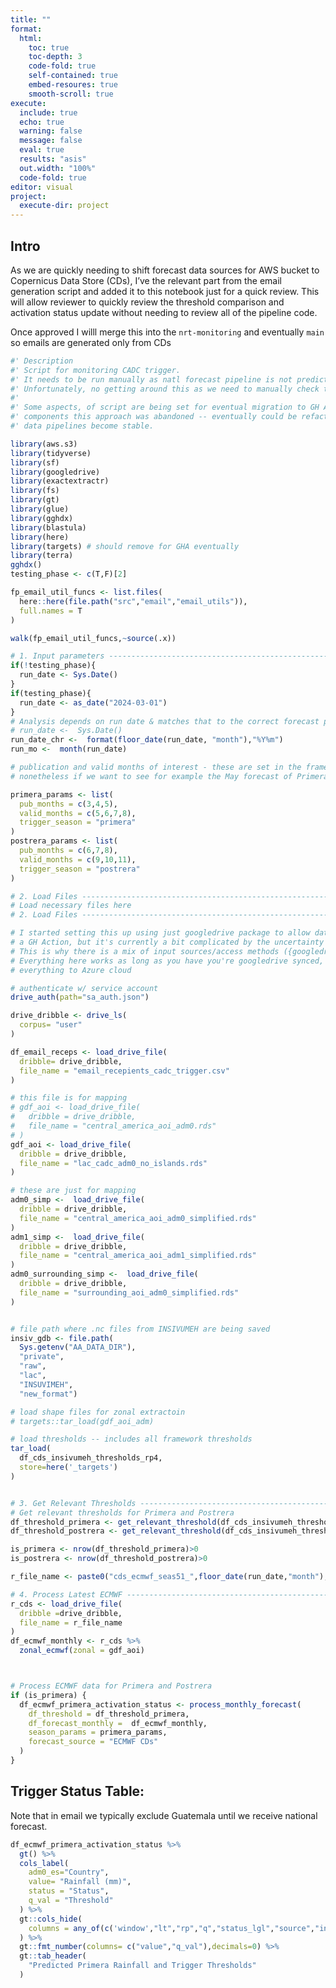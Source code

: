 ```yaml
---
title: ""
format:
  html:
    toc: true
    toc-depth: 3
    code-fold: true
    self-contained: true
    embed-resoures: true
    smooth-scroll: true
execute:
  include: true
  echo: true
  warning: false
  message: false
  eval: true
  results: "asis"
  out.width: "100%"
  code-fold: true
editor: visual
project:
  execute-dir: project
---
```


## Intro

As we are quickly needing to shift forecast data sources for AWS bucket to Copernicus Data Store (CDs), I've the relevant part from the email generation script and added it to this notebook just for a quick review. This will allow reviewer to quickly review the threshold comparison and activation status update without needing to review all of the pipeline code. 

Once approved I willl merge this into the `nrt-monitoring` and eventually `main` so emails are generated only from CDs

```r
#' Description
#' Script for monitoring CADC trigger.
#' It needs to be run manually as natl forecast pipeline is not predictable.
#' Unfortunately, no getting around this as we need to manually check this data everytime.
#' 
#' Some aspects, of script are being set for eventual migration to GH Action, but in other
#' components this approach was abandoned -- eventually could be refactored to GH Action if
#' data pipelines become stable.

library(aws.s3)
library(tidyverse)
library(sf)
library(googledrive)
library(exactextractr)
library(fs)
library(gt)
library(glue)
library(gghdx)
library(blastula)
library(here)
library(targets) # should remove for GHA eventually
library(terra)
gghdx()
testing_phase <- c(T,F)[2]

fp_email_util_funcs <- list.files(
  here::here(file.path("src","email","email_utils")),
  full.names = T
)

walk(fp_email_util_funcs,~source(.x))

# 1. Input parameters --------------------------------------------------------
if(!testing_phase){
  run_date <- Sys.Date()
}
if(testing_phase){
  run_date <- as_date("2024-03-01")  
}
# Analysis depends on run date & matches that to the correct forecast publication
# run_date <-  Sys.Date()
run_date_chr <-  format(floor_date(run_date, "month"),"%Y%m")
run_mo <-  month(run_date)

# publication and valid months of interest - these are set in the framework and should not be changed
# nonetheless if we want to see for example the May forecast of Primera for experimentation we can adjust here

primera_params <- list(
  pub_months = c(3,4,5),
  valid_months = c(5,6,7,8),
  trigger_season = "primera"
)
postrera_params <- list(
  pub_months = c(6,7,8),
  valid_months = c(9,10,11),
  trigger_season = "postrera"
)

# 2. Load Files --------------------------------------------------------------
# Load necessary files here
# 2. Load Files --------------------------------------------------------------

# I started setting this up using just googledrive package to allow data to be passed over during 
# a GH Action, but it's currently a bit complicated by the uncertainty of INSIVUMEH data.
# This is why there is a mix of input sources/access methods ({googledrive}, googledrive file paths, AWS).
# Everything here works as long as you have you're googledrive synced, but if pipeline is ever made secure we can transfer 
# everything to Azure cloud

# authenticate w/ service account
drive_auth(path="sa_auth.json")

drive_dribble <- drive_ls(
  corpus= "user"
)

df_email_receps <- load_drive_file(
  dribble= drive_dribble,
  file_name = "email_recepients_cadc_trigger.csv"
)

# this file is for mapping
# gdf_aoi <- load_drive_file(
#   dribble = drive_dribble,
#   file_name = "central_america_aoi_adm0.rds"
# )
gdf_aoi <- load_drive_file(
  dribble = drive_dribble,
  file_name = "lac_cadc_adm0_no_islands.rds"
)

# these are just for mapping
adm0_simp <-  load_drive_file(
  dribble = drive_dribble,
  file_name = "central_america_aoi_adm0_simplified.rds"
)
adm1_simp <-  load_drive_file(
  dribble = drive_dribble,
  file_name = "central_america_aoi_adm1_simplified.rds"
)
adm0_surrounding_simp <-  load_drive_file(
  dribble = drive_dribble,
  file_name = "surrounding_aoi_adm0_simplified.rds"
)


# file path where .nc files from INSIVUMEH are being saved
insiv_gdb <- file.path(
  Sys.getenv("AA_DATA_DIR"),
  "private",
  "raw",
  "lac",
  "INSUVIMEH",
  "new_format")

# load shape files for zonal extractoin
# targets::tar_load(gdf_aoi_adm)

# load thresholds -- includes all framework thresholds
tar_load(
  df_cds_insivumeh_thresholds_rp4,
  store=here('_targets')
)


# 3. Get Relevant Thresholds ------------------------------------------------
# Get relevant thresholds for Primera and Postrera
df_threshold_primera <- get_relevant_threshold(df_cds_insivumeh_thresholds_rp4, run_date, primera_params)
df_threshold_postrera <- get_relevant_threshold(df_cds_insivumeh_thresholds_rp4, run_date, postrera_params)

is_primera <- nrow(df_threshold_primera)>0
is_postrera <- nrow(df_threshold_postrera)>0

r_file_name <- paste0("cds_ecmwf_seas51_",floor_date(run_date,"month"),"_aoi.tif")

# 4. Process Latest ECMWF ---------------------------------------------------
r_cds <- load_drive_file(
  dribble =drive_dribble,
  file_name = r_file_name
)
df_ecmwf_monthly <- r_cds %>% 
  zonal_ecmwf(zonal = gdf_aoi)



# Process ECMWF data for Primera and Postrera
if (is_primera) {
  df_ecmwf_primera_activation_status <- process_monthly_forecast(
    df_threshold = df_threshold_primera,
    df_forecast_monthly =  df_ecmwf_monthly,
    season_params = primera_params,
    forecast_source = "ECMWF CDs"
  )
}

```


## Trigger Status Table:

Note that in email we typically exclude Guatemala until we receive national forecast.

```r
df_ecmwf_primera_activation_status %>% 
  gt() %>% 
  cols_label(
    adm0_es="Country",
    value= "Rainfall (mm)",
    status = "Status",
    q_val = "Threshold"
  ) %>% 
  gt::cols_hide(
    columns = any_of(c('window',"lt","rp","q","status_lgl","source","include","forecast_source","pub_date"))
  ) %>% 
  gt::fmt_number(columns= c("value","q_val"),decimals=0) %>% 
  gt::tab_header(
    "Predicted Primera Rainfall and Trigger Thresholds"
  )
```

